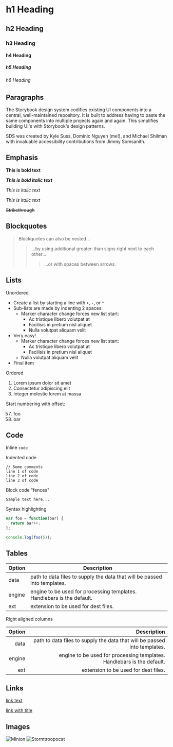 
<Meta title="Addons|Docs/markdown-docs" />

# h1 Heading

## h2 Heading

### h3 Heading

#### h4 Heading

##### h5 Heading

###### h6 Heading

## Paragraphs

The Storybook design system codifies existing UI components into a central, well-maintained repository. It is built to address having to paste the same components into multiple projects again and again. This simplifies building UI's with Storybook's design patterns.

SDS was created by Kyle Suss, Dominic Nguyen (me!), and Michael Shilman with invaluable accessibility contributions from Jimmy Somsanith.



## Emphasis

**This is bold text**

**_This is bold italic text_**

_This is italic text_

*This is italic text*

~~Strikethrough~~

## Blockquotes

> Blockquotes can also be nested...
>
> > ...by using additional greater-than signs right next to each other...
> >
> > > ...or with spaces between arrows.

## Lists

Unordered

- Create a list by starting a line with `+`, `-`, or `*`
- Sub-lists are made by indenting 2 spaces:
  - Marker character change forces new list start:
    - Ac tristique libero volutpat at
    * Facilisis in pretium nisl aliquet
    - Nulla volutpat aliquam velit
- Very easy!
  - Marker character change forces new list start:
      - Ac tristique libero volutpat at
      * Facilisis in pretium nisl aliquet
  - Nulla volutpat aliquam velit
- Final item

Ordered

1. Lorem ipsum dolor sit amet
2. Consectetur adipiscing elit
3. Integer molestie lorem at massa


Start numbering with offset:

57. foo
1. bar

## Code

Inline `code`

Indented code

    // Some comments
    line 1 of code
    line 2 of code
    line 3 of code

Block code "fences"

```
Sample text here...
```

Syntax highlighting

```js
var foo = function(bar) {
  return bar++;
};

console.log(foo(5));
```

## Tables

| Option | Description                                                               |
| ------ | ------------------------------------------------------------------------- |
| data   | path to data files to supply the data that will be passed into templates. |
| engine | engine to be used for processing templates. Handlebars is the default.    |
| ext    | extension to be used for dest files.                                      |

Right aligned columns

| Option |                                                               Description |
| -----: | ------------------------------------------------------------------------: |
|   data | path to data files to supply the data that will be passed into templates. |
| engine |    engine to be used for processing templates. Handlebars is the default. |
|    ext |                                      extension to be used for dest files. |

## Links

[link text](https://hichroma.com)

[link with title](https://hichroma.com 'Insert title!')


## Images

![Minion](https://octodex.github.com/images/minion.png)
![Stormtroopocat](https://octodex.github.com/images/stormtroopocat.jpg 'The Stormtroopocat')
